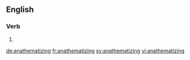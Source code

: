 ==English==

===Verb===
{{head|en|present participle}}

# {{present participle of|anathematize|lang=en|nocat=1}}

[[de:anathematizing]]
[[fr:anathematizing]]
[[sv:anathematizing]]
[[vi:anathematizing]]